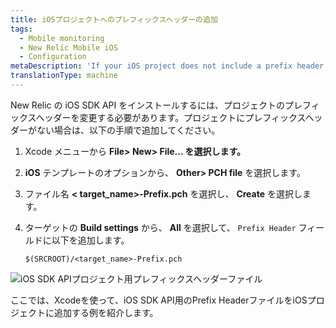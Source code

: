 ```yaml
---
title: iOSプロジェクトへのプレフィックスヘッダーの追加
tags:
  - Mobile monitoring
  - New Relic Mobile iOS
  - Configuration
metaDescription: 'If your iOS project does not include a prefix header, follow these steps to add one with the iOS SDK API.'
translationType: machine
---
```


New Relic の iOS SDK API をインストールするには、プロジェクトのプレフィックスヘッダーを変更する必要があります。プロジェクトにプレフィックスヘッダーがない場合は、以下の手順で追加してください。

1. Xcode メニューから **File> New> File... を選択します。**

2. **iOS** テンプレートのオプションから、 **Other> PCH file** を選択します。

3. ファイル名 **&lt; target_name>-Prefix.pch** を選択し、 **Create** を選択します。

4. ターゲットの **Build settings** から、 **All** を選択して、 `Prefix Header` フィールドに以下を追加します。

   ```
   $(SRCROOT)/<target_name>-Prefix.pch
   ```

![iOS SDK APIプロジェクト用プレフィックスヘッダーファイル](./images/screen-ios-sdk-api-prefix-header.png "iOS SDK APIプロジェクト用プレフィックスヘッダーファイル")

<figcaption>
  ここでは、Xcodeを使って、iOS SDK API用のPrefix HeaderファイルをiOSプロジェクトに追加する例を紹介します。
</figcaption>
